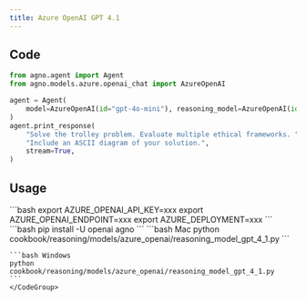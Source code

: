 ```yaml
---
title: Azure OpenAI GPT 4.1
---
```


## Code

```python cookbook/reasoning/models/azure_openai/reasoning_model_gpt_4_1.py
from agno.agent import Agent
from agno.models.azure.openai_chat import AzureOpenAI

agent = Agent(
    model=AzureOpenAI(id="gpt-4o-mini"), reasoning_model=AzureOpenAI(id="gpt-4.1")
)
agent.print_response(
    "Solve the trolley problem. Evaluate multiple ethical frameworks. "
    "Include an ASCII diagram of your solution.",
    stream=True,
)
```

## Usage

<Steps>
  <Snippet file="create-venv-step.mdx" />

  <Step title="Set your API key">
    ```bash
    export AZURE_OPENAI_API_KEY=xxx
    export AZURE_OPENAI_ENDPOINT=xxx
    export AZURE_DEPLOYMENT=xxx
    ```
  </Step>

  <Step title="Install libraries">
    ```bash
    pip install -U openai agno
    ```
  </Step>

  <Step title="Run Agent">
    <CodeGroup>
    ```bash Mac
    python cookbook/reasoning/models/azure_openai/reasoning_model_gpt_4_1.py
    ```

    ```bash Windows
    python cookbook/reasoning/models/azure_openai/reasoning_model_gpt_4_1.py
    ```
    </CodeGroup>
  </Step>
</Steps>
